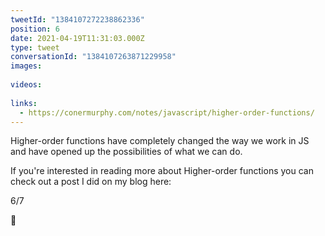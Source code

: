 ```yaml
---
tweetId: "1384107272238862336"
position: 6
date: 2021-04-19T11:31:03.000Z
type: tweet
conversationId: "1384107263871229958"
images:
  
videos:
  
links:
  - https://conermurphy.com/notes/javascript/higher-order-functions/
---
```

Higher-order functions have completely changed the way we work in JS and have opened up the possibilities of what we can do.

If you're interested in reading more about Higher-order functions you can check out a post I did on my blog here:

6/7

🔗 

